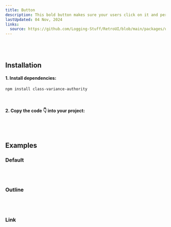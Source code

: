 ```yaml
---
title: Button
description: This bold button makes sure your users click on it and perform the actions you want! 🚀
lastUpdated: 04 Nov, 2024
links:
  source: https://github.com/Logging-Stuff/RetroUI/blob/main/packages/ui/Buttons/Button.tsx
---
```


<ComponentShowcase name="button-style-default" />
<br />
<br />

## Installation

#### 1. Install dependencies:

```sh
npm install class-variance-authority
```

<br />

#### 2. Copy the code 👇 into your project:

<ComponentSource name="button" />
<br />
<br />

## Examples

### Default

<ComponentShowcase name="button-style-default" />
<br />
<br />

### Outline

<ComponentShowcase name="button-style-outline" />
<br />
<br />

### Link

<ComponentShowcase name="button-style-link" />
